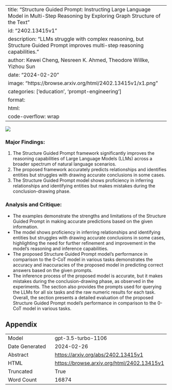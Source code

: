 
---
title: "Structure Guided Prompt: Instructing Large Language Model in Multi-Step Reasoning by Exploring Graph Structure of the Text"
id: "2402.13415v1"
description: "LLMs struggle with complex reasoning, but Structure Guided Prompt improves multi-step reasoning capabilities."
author: Kewei Cheng, Nesreen K. Ahmed, Theodore Willke, Yizhou Sun
date: "2024-02-20"
image: "https://browse.arxiv.org/html/2402.13415v1/x1.png"
categories: ['education', 'prompt-engineering']
format:
  html:
    code-overflow: wrap
---

![](https://browse.arxiv.org/html/2402.13415v1/x1.png)

### Major Findings:
1. The Structure Guided Prompt framework significantly improves the reasoning capabilities of Large Language Models (LLMs) across a broader spectrum of natural language scenarios.
2. The proposed framework accurately predicts relationships and identifies entities but struggles with drawing accurate conclusions in some cases.
3. The Structure Guided Prompt model shows proficiency in inferring relationships and identifying entities but makes mistakes during the conclusion-drawing phase.

### Analysis and Critique:
- The examples demonstrate the strengths and limitations of the Structure Guided Prompt in making accurate predictions based on the given information.
- The model shows proficiency in inferring relationships and identifying entities but struggles with drawing accurate conclusions in some cases, highlighting the need for further refinement and improvement in the model's reasoning and inference capabilities.
- The proposed Structure Guided Prompt model's performance in comparison to the 0-CoT model in various tasks demonstrates the accuracy and inaccuracies of the proposed model in predicting correct answers based on the given prompts.
- The inference process of the proposed model is accurate, but it makes mistakes during the conclusion-drawing phase, as observed in the experiments. The section also provides the prompts used for querying the LLMs for all six tasks and the raw numeric results for each task. Overall, the section presents a detailed evaluation of the proposed Structure Guided Prompt model's performance in comparison to the 0-CoT model in various tasks.

## Appendix

|          |          |
|----------|----------|
| Model     | gpt-3.5-turbo-1106       |
| Date Generated     | 2024-02-26       |
| Abstract | [https://arxiv.org/abs/2402.13415v1](https://arxiv.org/abs/2402.13415v1)        |
| HTML     | [https://browse.arxiv.org/html/2402.13415v1](https://browse.arxiv.org/html/2402.13415v1)       |
| Truncated       | True       |
| Word Count       | 16874       |